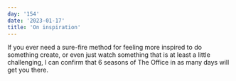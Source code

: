 ```yaml
---
day: '154'
date: '2023-01-17'
title: 'On inspiration'
---
```


If you ever need a sure-fire method for feeling more inspired to do something create, or even just watch something that is at least a little challenging, I can confirm that 6 seasons of The Office in as many days will get you there.
